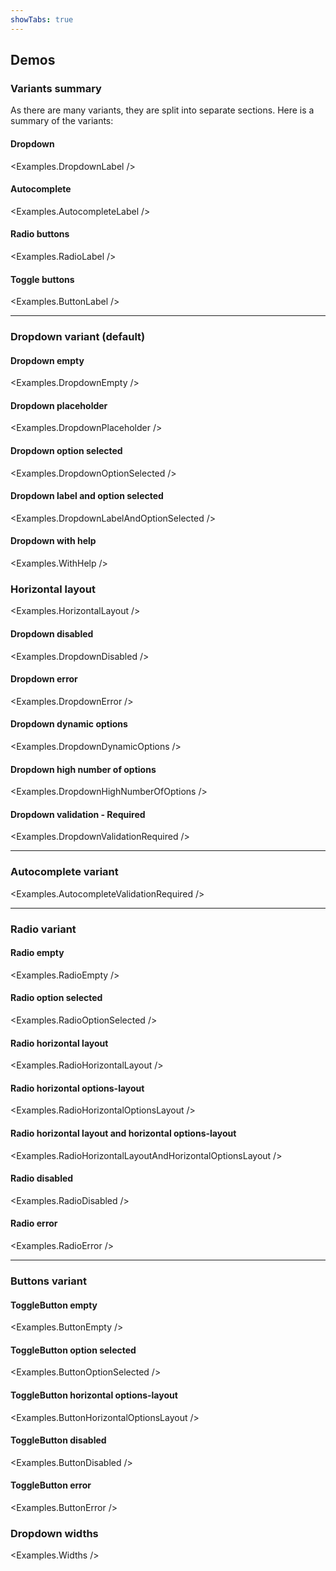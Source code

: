 ```yaml
---
showTabs: true
---
```



## Demos

### Variants summary

As there are many variants, they are split into separate sections. Here is a summary of the variants:

#### Dropdown

<Examples.DropdownLabel />

#### Autocomplete

<Examples.AutocompleteLabel />

#### Radio buttons

<Examples.RadioLabel />

#### Toggle buttons

<Examples.ButtonLabel />

---

### Dropdown variant (default)

#### Dropdown empty

<Examples.DropdownEmpty />

#### Dropdown placeholder

<Examples.DropdownPlaceholder />

#### Dropdown option selected

<Examples.DropdownOptionSelected />

#### Dropdown label and option selected

<Examples.DropdownLabelAndOptionSelected />

#### Dropdown with help

<Examples.WithHelp />

### Horizontal layout

<Examples.HorizontalLayout />

#### Dropdown disabled

<Examples.DropdownDisabled />

#### Dropdown error

<Examples.DropdownError />

#### Dropdown dynamic options

<Examples.DropdownDynamicOptions />

#### Dropdown high number of options

<Examples.DropdownHighNumberOfOptions />

#### Dropdown validation - Required

<Examples.DropdownValidationRequired />

---

### Autocomplete variant

<Examples.AutocompleteValidationRequired />

---

### Radio variant

#### Radio empty

<Examples.RadioEmpty />

#### Radio option selected

<Examples.RadioOptionSelected />

#### Radio horizontal layout

<Examples.RadioHorizontalLayout />

#### Radio horizontal options-layout

<Examples.RadioHorizontalOptionsLayout />

#### Radio horizontal layout and horizontal options-layout

<Examples.RadioHorizontalLayoutAndHorizontalOptionsLayout />

#### Radio disabled

<Examples.RadioDisabled />

#### Radio error

<Examples.RadioError />

---

### Buttons variant

#### ToggleButton empty

<Examples.ButtonEmpty />

#### ToggleButton option selected

<Examples.ButtonOptionSelected />

#### ToggleButton horizontal options-layout

<Examples.ButtonHorizontalOptionsLayout />

#### ToggleButton disabled

<Examples.ButtonDisabled />

#### ToggleButton error

<Examples.ButtonError />

### Dropdown widths

<Examples.Widths />

